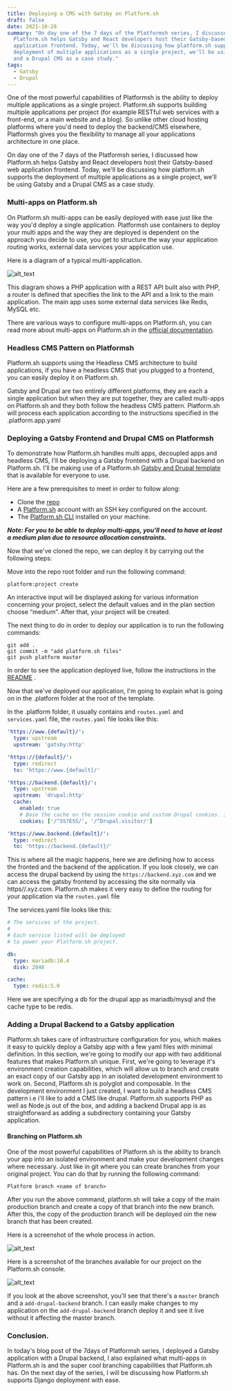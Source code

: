 ```yaml
---
title: Deploying a CMS with Gatsby on Platform.sh
draft: false
date: 2021-10-28
summary: "On day one of the 7 days of the Platformsh series, I discussed how
  Platform.sh helps Gatsby and React developers host their Gatsby-based web
  application frontend. Today, we'll be discussing how platform.sh supports the
  deployment of multiple applications as a single project, we'll be using Gatsby
  and a Drupal CMS as a case study."
tags:
  - Gatsby
  - Drupal
---
```


One of the most powerful capabilities of Platformsh is the ability to deploy multiple applications as a single project. Platform.sh supports building multiple applications per project (for example RESTful web services with a front-end, or a main website and a blog). So unlike other cloud hosting platforms where you'd need to deploy the backend/CMS elsewhere, Platformsh gives you the flexibility to manage all your applications architecture in one place.

On day one of the 7 days of the Platformsh series, I discussed how Platform.sh helps Gatsby and React developers host their Gatsby-based web application frontend. Today, we'll be discussing how platform.sh supports the deployment of multiple applications as a single project, we'll be using Gatsby and a Drupal CMS as a case study.

### Multi-apps on Platform.sh

On Platform.sh multi-apps can be easily deployed with ease just like the way you'd deploy a single application. Platformsh use containers to deploy your multi apps and the way they are deployed is dependent on the approach you decide to use, you get to structure the way your application routing works, external data services your application use.

Here is a diagram of a typical multi-application.

![alt_text](/static/images/multiple-applications.png)

This diagram shows a PHP application with a REST API built also with PHP, a router is defined that specifies the link to the API and a link to the main application. The main app uses some external data services like Redis, MySQL etc.

There are various ways to configure multi-apps on Platform.sh, you can read more about multi-apps on Platform.sh in the [official documentation](https://docs.platform.sh/configuration/app/multi-app.html).

### Headless CMS Pattern on Platformsh

Platform.sh supports using the Headless CMS architecture to build applications, if you have a headless CMS that you plugged to a frontend, you can easily deploy it on Platform.sh.

Gatsby and Drupal are two entirely different platforms, they are each a single application but when they are put together, they are called multi-apps on Platform.sh and they both follow the headless CMS pattern. Platform.sh will process each application according to the instructions specified in the .platform.app.yaml

### Deploying a Gatsby Frontend and Drupal CMS on Platformsh

To demonstrate how Platform.sh handles multi apps, decoupled apps and headless CMS, I'll be deploying a Gatsby frontend with a Drupal backend on Platform.sh. I'll be making use of a Platform.sh [Gatsby and Drupal template ](https://github.com/platformsh-templates/gatsby-drupal)that is available for everyone to use.

Here are a few prerequisites to meet in order to follow along:

- Clone the [repo](https://github.com/platformsh-templates/gatsby-drupal)
- A [Platform.sh](https://platform.sh/) account with an SSH key configured on the account.
- The [Platform.sh CLI](https://docs.platform.sh/gettingstarted/introduction/template/cli-install.html) installed on your machine.

**_Note: For you to be able to deploy multi-apps, you'll need to have at least a medium plan due to resource allocation constraints._**

Now that we've cloned the repo, we can deploy it by carrying out the following steps:

Move into the repo root folder and run the following command:

```shell
platform:project create
```

An interactive input will be displayed asking for various information concerning your project, select the default values and in the plan section choose “medium”. After that, your project will be created.

The next thing to do in order to deploy our application is to run the following commands:

```shell
git add .
git commit -m "add platform.sh files"
git push platform master
```

In order to see the application deployed live, follow the instructions in the [README](https://github.com/platformsh-templates/gatsby-drupal#readme) .

Now that we've deployed our application, I'm going to explain what is going on in the .platform folder at the root of the template.

In the .platform folder, it usually contains and `routes.yaml` and `services.yaml` file, the `routes.yaml` file looks like this:

```yaml
'https://www.{default}/':
  type: upstream
  upstream: 'gatsby:http'

'https://{default}/':
  type: redirect
  to: 'https://www.{default}/'

'https://backend.{default}/':
  type: upstream
  upstream: 'drupal:http'
  cache:
    enabled: true
    # Base the cache on the session cookie and custom Drupal cookies. Ignore all other cookies.
    cookies: ['/^SS?ESS/', '/^Drupal.visitor/']

'https://www.backend.{default}/':
  type: redirect
  to: 'https://backend.{default}/'
```

This is where all the magic happens, here we are defining how to access the fronted and the backend of the application. If you look closely, we can access the drupal backend by using the `https://backend.xyz.com` and we can access the gatsby frontend by accessing the site normally via https//.xyz.com. Platform.sh makes it very easy to define the routing for your application via the `routes.yaml` file

The services.yaml file looks like this:

```yaml
# The services of the project.
#
# Each service listed will be deployed
# to power your Platform.sh project.

db:
  type: mariadb:10.4
  disk: 2048

cache:
  type: redis:5.0
```

Here we are specifying a db for the drupal app as mariadb/mysql and the cache type to be redis.

### Adding a Drupal Backend to a Gatsby application

Platform.sh takes care of infrastructure configuration for you, which makes it easy to quickly deploy a Gatsby app with a few yaml files with minimal definition. In this section, we're going to modify our app with two additional features that makes Platform.sh unique. First, we're going to leverage it's environment creation capabilities, which will allow us to branch and create an exact copy of our Gatsby app in an isolated development environment to work on. Second, Platform.sh is polyglot and composable. In the development environment I just created, I want to build a headless CMS pattern i.e i'll like to add a CMS like drupal. Platform.sh supports PHP as well as Node.js out of the box, and adding a backend Drupal app is as straightforward as adding a subdirectory containing your Gatsby application.

#### Branching on Platform.sh

One of the most powerful capabilities of Platform.sh is the ability to branch your app into an isolated environment and make your development changes where necessary. Just like in git where you can create branches from your original project. You can do that by running the following command:

`Platform branch <name of branch>`

After you run the above command, platform.sh will take a copy of the main production branch and create a copy of that branch into the new branch. After this, the copy of the production branch will be deployed oin the new branch that has been created.

Here is a screenshot of the whole process in action.

![alt_text](/static/images/screenshot-2021-10-28-at-00.02.28.png)

Here is a screenshot of the branches available for our project on the Platform.sh console.

![alt_text](/static/images/screenshot-2021-10-28-at-00.06.55.png)

If you look at the above screenshot, you'll see that there's a `master` branch and a `add-drupal-backend` branch. I can easily make changes to my application on the `add-drupal-backend` branch deploy it and see it live without it affecting the master branch.

### Conclusion.

In today's blog post of the 7days of Platformsh series, I deployed a Gatsby application with a Drupal backend, I also explained what multi-apps in Platform.sh is and the super cool branching capabilities that Platform.sh has. On the next day of the series, I will be discussing how Platform.sh supports Django deployment with ease.
